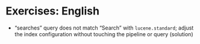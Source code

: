 # Exercises: English

* <Playground url="https://search-playground.corp.mongodb.com/tools/code-sandbox/snapshots/679c721ee97570c2714a07ee">“searches” query does not match “Search” with `lucene.standard`</Playground>; adjust the index configuration without touching the pipeline or query
(<Playground url="https://search-playground.corp.mongodb.com/tools/code-sandbox/snapshots/679c3f2ae97570c2714a07ea">solution</Playground>)
